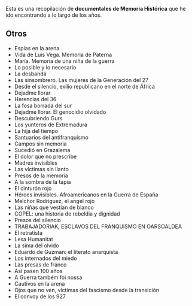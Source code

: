{{header|1=Documentales de Memoria Histórica}}

Esta es una recopilación de '''documentales de Memoria Histórica''' que he ido encontrando a lo largo de los años.

<!--
{{documental memoria historica
|titulo=
|direccion=
|año=
|duracion=
|enlace=
|imagen=
|sinopsis=
}}
-->
{{documental memoria historica
|titulo=Memoria de las cenizas
|direccion=Eduardo Montero
|año=2012
|duracion=60 minutos
|enlace=https://youtu.be/ej2D-A4NQ0g
|imagen=memoria-de-las-cenizas.jpg
|sinopsis=Más de 1.500 andaluces fueron apresados en los campos de concentración nazis durante los años de la II Guerra Mundial. Un millar dejaron sus vidas en aquellos recintos del horror, ideados para degradar la condición humana hasta las cotas más inimaginables. Los supervivientes hicieron un juramento: dedicar sus vidas a recordar y honrar la memoria de los millones de seres humanos asesinados en estos campos. (FILMAFFINITY)
}}
{{documental memoria historica
|titulo=Guillena 1937
|direccion=Mariano Agudo
|año=2013
|duracion=60 minutos
|enlace=https://youtu.be/gUxoDokgxtw
|imagen=guillena-1937.jpg
|sinopsis=En septiembre de 1937, diecisiete mujeres de Guillena fueron sacadas de sus casas por orden de las autoridades sublevadas y llevadas a la celda del Ayuntamiento. Un mes más tarde, tras ser vejadas y humilladas públicamente por las calles de su pueblo, serán fusiladas e inhumadas en el cementerio de Gerena, una localidad vecina. Tendrán que pasar 75 años para que sus familiares logren comenzar la exhumación de la fosa común donde se agolpan sus restos. Este documental reflexiona sobre la utilización de la violencia sobre la mujer como arma de Guerra y la necesidad de los familiares de los desaparecidos de encontrar y dar sepultura a sus seres queridos. (FILMAFFINITY)
}}

== Otros ==

* Espías en la arena
* Vida de Luis Vega. Memoria de Paterna
* María. Memoria de una niña de la guerra
* Lo posible y lo necesario
* La desbandá
* Las sinsombrero. Las mujeres de la Generación del 27
* Desde el silencio, exilio republicano en el norte de África
* Dejadme llorar
* Herencias del 36
* La fosa borrada del sur
* Dejadme llorar. El genocidio olvidado
* Descubriendo Gurs
* Los yunteros de Extremadura
* La hija del tiempo
* Santuarios del antifranquismo
* Campos sin memoria
* Sucedió en Grazalema
* El dolor que no prescribe
* Madres invisibles
* Las víctimas sin llanto
* Presos de la memoria
* A la sombra de la tapia
* El cinturón rojo
* Héroes invisibles. Afroamericanos en la Guerra de España
* Melchor Rodriguez, el angel rojo
* Las niñas que vestían de blanco
* COPEL: una historia de rebeldia y dignidad
* Presos del silencio
* TRABAJADORIAK, ESCLAVOS DEL FRANQUISMO EN OARSOALDEA
* El retratista
* Lesa Humanitat
* La sima del olvido
* Eduardo de Guzman: el literato anarquista
* Los internados del miedo
* Las presas de franco
* Así pasen 100 años
* A Guerra também foi nossa
* Cautivos en la arena
* Ojos que no ven, víctimas del fascismo desde la transición
* El convoy de los 927

{{historia}}
{{footer}}

